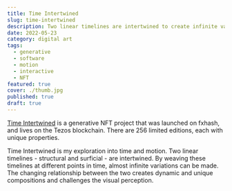 ```yaml
---
title: Time Intertwined
slug: time-intertwined
description: Two linear timelines are intertwined to create infinite variations.
date: 2022-05-23
category: digital art
tags:
  - generative
  - software
  - motion
  - interactive
  - NFT
featured: true
cover: ./thumb.jpg
published: true
draft: true
---
```



<GC start={1} end={13} bleed mb>
  <FxHash
    title="time-intertwined"
    caption="Click image to view live version"
    maxCols={4}
    tokens={[27, 74, 122, 229]}
    noGap
    captionClass="text-center"
  />
</GC>

[Time Intertwined](https://www.fxhash.xyz/generative/13526) is a generative NFT project that was launched on fxhash, and lives on the Tezos blockchain. There are 256 limited editions, each with unique properties.

Time Intertwined is my exploration into time and motion. Two linear timelines - structural and surficial - are intertwined. By weaving these timelines at different points in time, almost infinite variations can be made. The changing relationship between the two creates dynamic and unique compositions and challenges the visual perception.

<ActivityList slug="time-intertwined" sortByType />

<GC start={1} end={13} mt>
  <FxHash title="time-intertwined" maxCols={10} from={0} />
</GC>
